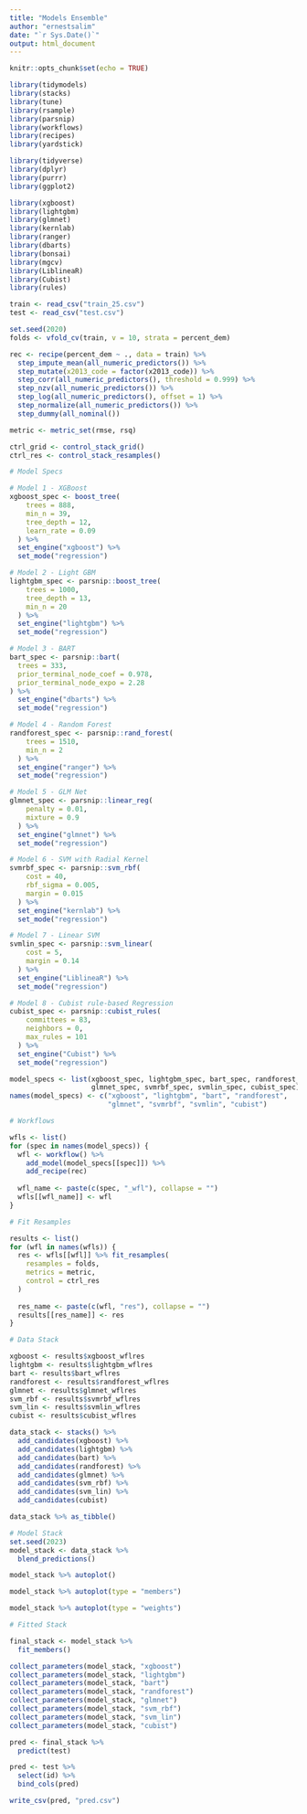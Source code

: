 ```yaml
---
title: "Models Ensemble"
author: "ernestsalim"
date: "`r Sys.Date()`"
output: html_document
---
```


```r
knitr::opts_chunk$set(echo = TRUE)
```

```r
library(tidymodels)
library(stacks)
library(tune)
library(rsample)
library(parsnip)
library(workflows)
library(recipes)
library(yardstick)

library(tidyverse)
library(dplyr)
library(purrr)
library(ggplot2)

library(xgboost)
library(lightgbm)
library(glmnet)
library(kernlab)
library(ranger)
library(dbarts)
library(bonsai)
library(mgcv)
library(LiblineaR)
library(Cubist)
library(rules)
```

```r
train <- read_csv("train_25.csv")
test <- read_csv("test.csv")
```

```r
set.seed(2020)
folds <- vfold_cv(train, v = 10, strata = percent_dem)

rec <- recipe(percent_dem ~ ., data = train) %>% 
  step_impute_mean(all_numeric_predictors()) %>% 
  step_mutate(x2013_code = factor(x2013_code)) %>% 
  step_corr(all_numeric_predictors(), threshold = 0.999) %>% 
  step_nzv(all_numeric_predictors()) %>% 
  step_log(all_numeric_predictors(), offset = 1) %>% 
  step_normalize(all_numeric_predictors()) %>% 
  step_dummy(all_nominal())

metric <- metric_set(rmse, rsq)
```

```r
ctrl_grid <- control_stack_grid()
ctrl_res <- control_stack_resamples()
```

```r
# Model Specs

# Model 1 - XGBoost
xgboost_spec <- boost_tree(
    trees = 888,
    min_n = 39,
    tree_depth = 12,
    learn_rate = 0.09
  ) %>%
  set_engine("xgboost") %>%
  set_mode("regression")

# Model 2 - Light GBM
lightgbm_spec <- parsnip::boost_tree(
    trees = 1000,
    tree_depth = 13, 
    min_n = 20
  ) %>%
  set_engine("lightgbm") %>%
  set_mode("regression")

# Model 3 - BART
bart_spec <- parsnip::bart(
  trees = 333,
  prior_terminal_node_coef = 0.978,
  prior_terminal_node_expo = 2.28
) %>% 
  set_engine("dbarts") %>% 
  set_mode("regression")

# Model 4 - Random Forest
randforest_spec <- parsnip::rand_forest(
    trees = 1510,
    min_n = 2
  ) %>%
  set_engine("ranger") %>%
  set_mode("regression")

# Model 5 - GLM Net
glmnet_spec <- parsnip::linear_reg(
    penalty = 0.01, 
    mixture = 0.9
  ) %>%
  set_engine("glmnet") %>% 
  set_mode("regression")

# Model 6 - SVM with Radial Kernel
svmrbf_spec <- parsnip::svm_rbf(
    cost = 40,
    rbf_sigma = 0.005,
    margin = 0.015
  ) %>% 
  set_engine("kernlab") %>% 
  set_mode("regression")

# Model 7 - Linear SVM
svmlin_spec <- parsnip::svm_linear(
    cost = 5,
    margin = 0.14
  ) %>% 
  set_engine("LiblineaR") %>% 
  set_mode("regression")

# Model 8 - Cubist rule-based Regression
cubist_spec <- parsnip::cubist_rules(
    committees = 83,
    neighbors = 0,
    max_rules = 101
  ) %>% 
  set_engine("Cubist") %>% 
  set_mode("regression")

model_specs <- list(xgboost_spec, lightgbm_spec, bart_spec, randforest_spec,
                    glmnet_spec, svmrbf_spec, svmlin_spec, cubist_spec)
names(model_specs) <- c("xgboost", "lightgbm", "bart", "randforest",
                        "glmnet", "svmrbf", "svmlin", "cubist")

```

```r
# Workflows

wfls <- list()
for (spec in names(model_specs)) {
  wfl <- workflow() %>% 
    add_model(model_specs[[spec]]) %>% 
    add_recipe(rec)
  
  wfl_name <- paste(c(spec, "_wfl"), collapse = "")
  wfls[[wfl_name]] <- wfl
}
```

```r
# Fit Resamples

results <- list()
for (wfl in names(wfls)) {
  res <- wfls[[wfl]] %>% fit_resamples(
    resamples = folds,
    metrics = metric,
    control = ctrl_res
  )
  
  res_name <- paste(c(wfl, "res"), collapse = "")
  results[[res_name]] <- res
}
```

```r
# Data Stack

xgboost <- results$xgboost_wflres
lightgbm <- results$lightgbm_wflres
bart <- results$bart_wflres
randforest <- results$randforest_wflres
glmnet <- results$glmnet_wflres
svm_rbf <- results$svmrbf_wflres
svm_lin <- results$svmlin_wflres
cubist <- results$cubist_wflres

data_stack <- stacks() %>% 
  add_candidates(xgboost) %>% 
  add_candidates(lightgbm) %>% 
  add_candidates(bart) %>% 
  add_candidates(randforest) %>% 
  add_candidates(glmnet) %>% 
  add_candidates(svm_rbf) %>% 
  add_candidates(svm_lin) %>% 
  add_candidates(cubist)
```

```r
data_stack %>% as_tibble()
```

```r
# Model Stack
set.seed(2023)
model_stack <- data_stack %>%
  blend_predictions()

model_stack %>% autoplot()
```

```r
model_stack %>% autoplot(type = "members")
```

```r
model_stack %>% autoplot(type = "weights")
```

```r
# Fitted Stack

final_stack <- model_stack %>%
  fit_members()
```

```r
collect_parameters(model_stack, "xgboost")
collect_parameters(model_stack, "lightgbm")
collect_parameters(model_stack, "bart")
collect_parameters(model_stack, "randforest")
collect_parameters(model_stack, "glmnet")
collect_parameters(model_stack, "svm_rbf")
collect_parameters(model_stack, "svm_lin")
collect_parameters(model_stack, "cubist")
```

```r
pred <- final_stack %>% 
  predict(test)
```

```r
pred <- test %>% 
  select(id) %>% 
  bind_cols(pred)
```

```r
write_csv(pred, "pred.csv")
```






